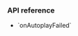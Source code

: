 <PlatformWrapper platform="web">

### API reference

- <Link to="{{global.API_REF_WEB_ROOT}}/interfaces/iagorartc.html#onautoplayfailed">`onAutoplayFailed`</Link>

</PlatformWrapper>
